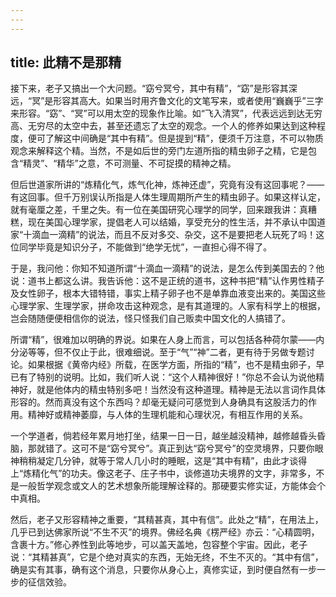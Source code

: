 ```yaml
---
---
---
```

title: 此精不是那精
---




接下来，老子又搞出一个大问题。“窈兮冥兮，其中有精”，“窈”是形容其深远，“冥”是形容其高大。如果当时用齐鲁文化的文笔写来，或者使用“巍巍乎”三字来形容。“窈”、“冥”可以用太空的现象作比喻。如“飞入清冥”，代表远远到达无穷高、无穷尽的太空中去，甚至还遗忘了太空的观念。一个人的修养如果达到这种程度，便可了解这中间确是“其中有精”。但是提到“精”，便须千万注意，不可以物质观念来解释这个精。当然，不是如后世的旁门左道所指的精虫卵子之精，它是包含“精灵”、“精华”之意，不可测量、不可捉摸的精神之精。

但后世道家所讲的“炼精化气，炼气化神，炼神还虚”，究竟有没有这回事呢？——有这回事。但千万别误认所指是人体生理周期所产生的精虫卵子。如果这样认定，就有毫厘之差，千里之失。有一位在美国研究心理学的同学，回来跟我讲：真糟糕，现在美国心理学家，提倡老人可以结婚，享受充分的性生活，并不承认中国道家“十滴血一滴精”的说法，而且不反对多交、杂交，这不是要把老人玩死了吗！这位同学毕竟是知识分子，不能做到“绝学无忧”，一直担心得不得了。

于是，我问他：你知不知道所谓“十滴血一滴精”的说法，是怎么传到美国去的？他说：道书上都这么讲。我告诉他：这不是正统的道书，这种书把“精”认作男性精子及女性卵子，根本大错特错，事实上精子卵子也不是单靠血液变出来的。美国这些心理学家、生理学家，拼命攻击这种观念，是有其道理的。人家有科学上的根据，岂会随随便便相信你的说法，怪只怪我们自己贩卖中国文化的人搞错了。

所谓“精”，很难加以明确的界说。如果在人身上而言，可以包括各种荷尔蒙——内分泌等等，但不仅止于此，很难细说。至于“气”“神”二者，更有待于另做专题讨论。如果根据《黄帝内经》所载，在医学方面，所指的“精”，也不是精虫卵子，早已有了特别的说明。比如，我们听人说：“这个人精神很好！”你总不会认为说他精神好，就是他体内的精虫特别多吧！当然没有这种道理。精神是无法以言词作具体形容的。然而真没有这个东西吗？却毫无疑问可感觉到人身确具有这股活力的作用。精神好或精神萎靡，与人体的生理机能和心理状况，有相互作用的关系。

一个学道者，倘若经年累月地打坐，结果一日一日，越坐越没精神，越修越昏头昏脑，那就错了。这可不是“窈兮冥兮”。真正到达“窈兮冥兮”的空灵境界，只要你眼神稍稍凝定几分钟，就等于常人几小时的睡眠，这是“其中有精”，由此才谈得上“炼精化气”的功夫。像这老子、庄子书中，谈修道功夫境界的文字，非常多，不是一般哲学观念或文人的艺术想象所能理解诠释的。那硬要实修实证，方能体会个中真相。

然后，老子又形容精神之重要，“其精甚真，其中有信”。此处之“精”，在用法上，几乎已到达佛家所说“不生不灭”的境界。佛经名典《楞严经》亦云：“心精圆明，含裹十方。”修心养性到此等地步，可以盖天盖地，包容整个宇宙。因此，老子说：“其精甚真”，它是个绝对真实的东西，无始无终，不生不灭的。“其中有信”，确是实有其事，确有这个消息，只要你从身心上，真修实证，到时便自然有一步一步的征信效验。